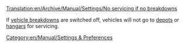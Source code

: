 [[Translation:en/Archive/Manual/Settings/No servicing if no breakdowns]]


If [[en/Archive/Manual/Settings/Difficulty#vehicle-breakdowns|vehicle breakdowns]] are switched off, vehicles will not go to [[en/Manual/Depots|depots]] or [[en/Manual/Depots|hangars]] for servicing.

[[Category:en/Manual/Settings & Preferences]]
{{en/Stub}}
